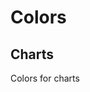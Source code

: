 
<Meta title="Colors" />

# Colors

## Charts

Colors for charts

<ColorPalette>
    <ColorItem 
        title="charts"
        subtitle="light"
        colors={{
            Blue: "var(--color-blue-500)",
            Emerald: "var(--color-emerald-500)",
            Violet: "var(--color-violet-500)",
            Amber: "var(--color-amber-500)",
            Gray: "var(--color-gray-500)",
            Cyan: "var(--color-cyan-500)",
            Pink: "var(--color-pink-500)",
            Lime: "var(--color-lime-500)",
            Fuchsia: "var(--color-fuchsia-500)",
        }}
    />
</ColorPalette>
    
